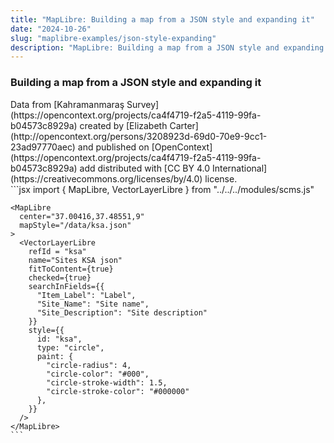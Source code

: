 ```yaml
---
title: "MapLibre: Building a map from a JSON style and expanding it"
date: "2024-10-26"
slug: "maplibre-examples/json-style-expanding"
description: "MapLibre: Building a map from a JSON style and expanding it"
---
```



### Building a map from a JSON style and expanding it


<div className="row mt-3 mb-5 border-top border-bottom py-3">
 <div className="col-6">
    <MapLibre 
      center="37.00416,37.48551,9"
      mapStyle="/data/ksa.json"
    >
      <VectorLayerLibre
        refId = "ksa"
        name="Sites KSA json"
        fitToContent={true}
        checked={true}
        searchInFields={{
          "Item_Label": "Label",
          "Site_Name": "Site name",
          "Site_Description": "Site description"
        }}
        style={{
          id: "ksa",
          type: "circle",
          paint: {
            "circle-radius": 4,
            "circle-color": "#000000",
            "circle-stroke-width": 1.5,
            "circle-stroke-color": "#ffffff"
          },
        }}
      />
    </MapLibre>
    <div className="text-muted small mt-3">
      Data from [Kahramanmaraş Survey](https://opencontext.org/projects/ca4f4719-f2a5-4119-99fa-b04573c8929a) created by [Elizabeth Carter](http://opencontext.org/persons/3208923d-69d0-70e9-9cc1-23ad97770aec) and published on [OpenContext](https://opencontext.org/projects/ca4f4719-f2a5-4119-99fa-b04573c8929a) add distributed with [CC BY 4.0 International](https://creativecommons.org/licenses/by/4.0) license.
    </div>

  </div>
  <div className="col-6">
    ```jsx
    import {
        MapLibre,
        VectorLayerLibre
    } from "../../../modules/scms.js"

    <MapLibre 
      center="37.00416,37.48551,9"
      mapStyle="/data/ksa.json"
    >
      <VectorLayerLibre
        refId = "ksa"
        name="Sites KSA json"
        fitToContent={true}
        checked={true}
        searchInFields={{
          "Item_Label": "Label",
          "Site_Name": "Site name",
          "Site_Description": "Site description"
        }}
        style={{
          id: "ksa",
          type: "circle",
          paint: {
            "circle-radius": 4,
            "circle-color": "#000",
            "circle-stroke-width": 1.5,
            "circle-stroke-color": "#000000"
          },
        }}
      />
    </MapLibre>
    ```

  </div>
</div>
